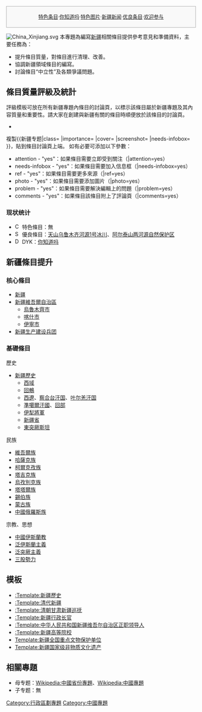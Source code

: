 {{维基专题状态||WP:新疆|WP:XINJIANG}}
<div style="border:1px solid #AAA; background-color: #f9f9f9; padding:5px; margin: 0 auto; width: 500px; text-align: center; font-size: 95%;">
<center>'''{{大|[[主题:新疆|主题:新疆]]的版块}}'''</center>
[[Portal:新疆/特色条目|特色条目]]·[[Portal:新疆/你知道吗|你知道吗]]·[[Portal:新疆/特色图片|特色图片]]·[[Portal:新疆/新疆新闻|新疆新闻]]·[[Portal:新疆/优良条目|优良条目]]·[[Portal:新疆/欢迎参与|欢迎参与]]
</div>
[[File:China_Xinjiang.svg|thumb]]
本專題為編寫[[新疆|新疆]]相關條目提供參考意見和準備資料，主要任務為：
*提升條目質量，對條目進行清理、改善。
*協調新疆領域條目的編寫。
*討論條目“中立性”及各類爭議問題。

==條目質量評級及統計==
{{main|Wikipedia:新疆專題/評級}}
評級模板可放在所有新疆專題內條目的討論頁，以標示該條目屬於新疆專題及其內容質量和重要性。請大家在創建與新疆有關的條目時順便放於該條目的討論頁。
*{{T1|新疆专题}}
{{新疆专题|class= |importance= |cover= |screenshot= |needs-infobox= |category=no}}
複製<nowiki>{{新疆专题|class= |importance= |cover= |screenshot= |needs-infobox= }}</nowiki>，貼到條目討論頁上端。
如有必要可添加以下參數： 
*attention - "yes"：如果條目需要立即受到關注（|attention=yes） 
*needs-infobox - "yes"：如果條目需要加入信息框（|needs-infobox=yes） 
*ref - "yes"：如果條目需要更多來源（|ref=yes） 
*photo - "yes"：如果條目需要添加圖片（|photo=yes） 
*problem - "yes"：如果條目需要解決編輯上的問題（|problem=yes） 
*comments - "yes"：如果條目該條目附上了評論頁（|comments=yes）

===现状统计===
*[[File:Cscr-featured.svg|15px]] 特色條目：無
*[[File:Symbol_support_vote.svg|15px]] 優良條目：[[天山乌鲁木齐河源1号冰川|天山乌鲁木齐河源1号冰川]]、[[阿尔泰山两河源自然保护区|阿尔泰山两河源自然保护区]]
*[[File:DYK_questionmark_icon.svg|15px]] DYK：[[Portal:新疆/你知道吗|你知道吗]]

{{Articles by Quality|topic=新疆|project=新疆|format=toc}}
{{Articles by Importance|topic=新疆|project=新疆|format=toc}}

==新疆條目提升==
{{新疆行政區劃}}
{{新疆全國重點文物保護單位}}
{{新疆國家級非物質文化遺產}}
{{新疆境内自然保护区}}

===核心條目===
*[[新疆|新疆]]
*[[新疆維吾爾自治區|新疆維吾爾自治區]]
**[[烏魯木齊市|烏魯木齊市]]
**[[喀什市|喀什市]]
**[[伊寧市|伊寧市]]
*[[新疆生产建设兵团|新疆生产建设兵团]]

===基礎條目===

;歷史
*[[新疆歷史|新疆歷史]]
**[[西域|西域]]
**[[回鶻|回鶻]]
**[[西遼|西遼]]、[[察合台汗国|察合台汗国]]、[[叶尔羌汗国|叶尔羌汗国]]
**[[準噶爾汗國|準噶爾汗國]]、[[回部|回部]]
**[[伊犁將軍|伊犁將軍]]
**[[新疆省|新疆省]]
**[[東突厥斯坦|東突厥斯坦]]

;民族
*[[維吾爾族|維吾爾族]]
*[[哈薩克族|哈薩克族]]
*[[柯爾克孜族|柯爾克孜族]]
*[[塔吉克族|塔吉克族]]
*[[烏孜別克族|烏孜別克族]]
*[[塔塔爾族|塔塔爾族]]
*[[錫伯族|錫伯族]]
*[[蒙古族|蒙古族]]
*[[中國俄羅斯族|中國俄羅斯族]]

;宗教、思想
*[[中國伊斯蘭教|中國伊斯蘭教]]
*[[泛伊斯蘭主義|泛伊斯蘭主義]]
*[[泛突厥主義|泛突厥主義]]
*[[三股勢力|三股勢力]]

==模板==

*[[:Template:新疆歷史|:Template:新疆歷史]]
*[[:Template:清代新疆|:Template:清代新疆]]
*[[:Template:清朝甘肃新疆巡抚|:Template:清朝甘肃新疆巡抚]]
*[[:Template:新疆行政长官|:Template:新疆行政长官]]
*[[:Template:中华人民共和国新疆维吾尔自治区正职领导人|:Template:中华人民共和国新疆维吾尔自治区正职领导人]]
*[[:Template:新疆高等院校|:Template:新疆高等院校]]
*[[Template:新疆全国重点文物保护单位|Template:新疆全国重点文物保护单位]]
*[[Template:新疆国家级非物质文化遗产|Template:新疆国家级非物质文化遗产]]

==相關專題==
*母专题：[[Wikipedia:中國省份專題|Wikipedia:中國省份專題]]、[[Wikipedia:中國專題|Wikipedia:中國專題]]
*子专题：無

{{WikiProject Footer}}
[[Category:行政區劃專題|Category:行政區劃專題]]
[[Category:中國專題|Category:中國專題]]